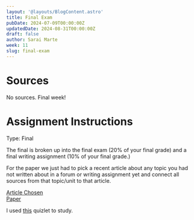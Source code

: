 ```yaml
---
layout: '@layouts/BlogContent.astro'
title: Final Exam
pubDate: 2024-07-09T00:00:00Z 
updatedDate: 2024-08-31T00:00:00Z 
draft: false
author: Sarai Marte
week: 11
slug: final-exam
---
```



# Sources

No sources. Final week!

# Assignment Instructions

Type: Final

The final is broken up into the final exam (20% of your final grade) and a final writing assignment (10% of your final grade.)

For the paper we just had to pick a recent article about any topic you had not written about in a forum or writing assignment yet and connect all sources from that topic/unit to that article.

<DropDown title = "My Final Paper | Grade: 100/100">

<a href = "https://rutgersconnect-my.sharepoint.com/:u:/g/personal/smm651_scarletmail_rutgers_edu/EXke5aqbYOpAlmPmOelbYMEBpfMRIddawIaFLXq5g4sOYg?e=Kiu8ic"> Article Chosen </a>
<br/>
<a href = "https://rutgersconnect-my.sharepoint.com/:b:/g/personal/smm651_scarletmail_rutgers_edu/EWfW3mdloXhGtBE_M-uZwkEB9rW0YpQXjf7447z8eFx9Jg?e=KUUELs"> Paper </a>

</DropDown >

<DropDown title = "Final Exam | Grade: 190/200 (2 questions wrong)">

I used <a href = "https://quizlet.com/937080995/rutgers-latino-workers-in-the-us-final-exam-study-guide-flash-cards/?funnelUUID=88ee96b3-64ba-4b1e-b863-e993223170b7">this</a> quizlet to study.

</DropDown >




